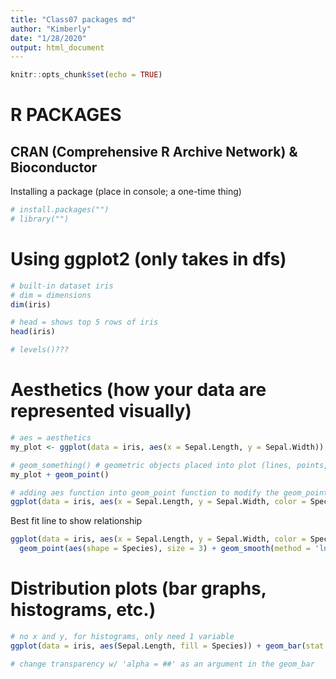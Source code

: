 ```yaml
---
title: "Class07 packages md"
author: "Kimberly"
date: "1/28/2020"
output: html_document
---
```


```r
knitr::opts_chunk$set(echo = TRUE)
```

# R PACKAGES
## CRAN (Comprehensive R Archive Network) & Bioconductor

Installing a package (place in console; a one-time thing)
```r
# install.packages("")
# library("")
```

# Using ggplot2 (only takes in dfs)
```r
# built-in dataset iris
# dim = dimensions
dim(iris)

# head = shows top 5 rows of iris
head(iris)

# levels()???
```

# Aesthetics (how your data are represented visually)
```r
# aes = aesthetics
my_plot <- ggplot(data = iris, aes(x = Sepal.Length, y = Sepal.Width))

# geom_something() # geometric objects placed into plot (lines, points, polygons, etc.)
my_plot + geom_point()
```

```r
# adding aes function into geom_point function to modify the geom_point aesthetics
ggplot(data = iris, aes(x = Sepal.Length, y = Sepal.Width, color = Species)) + geom_point(aes(shape = Species), size = 3)
```


Best fit line to show relationship
```r
ggplot(data = iris, aes(x = Sepal.Length, y = Sepal.Width, color = Species)) + 
  geom_point(aes(shape = Species), size = 3) + geom_smooth(method = 'ln')
```

# Distribution plots (bar graphs, histograms, etc.)
```r
# no x and y, for histograms, only need 1 variable
ggplot(data = iris, aes(Sepal.Length, fill = Species)) + geom_bar(stat = 'Count')

# change transparency w/ 'alpha = ##' as an argument in the geom_bar
```

